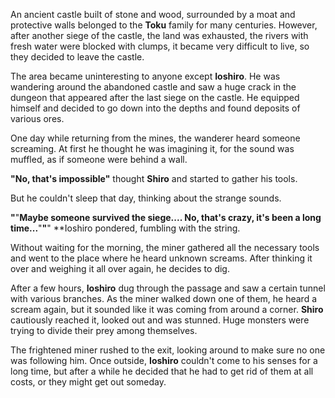 An ancient castle built of stone and wood, surrounded by a moat and protective walls belonged to the **Toku** family for many centuries. However, after another siege of the castle, the land was exhausted, the rivers with fresh water were blocked with clumps, it became very difficult to live, so they decided to leave the castle.

The area became uninteresting to anyone except **Ioshiro**. He was wandering around the abandoned castle and saw a huge crack in the dungeon that appeared after the last siege on the castle. He equipped himself and decided to go down into the depths and found deposits of various ores.

One day while returning from the mines, the wanderer heard someone screaming. At first he thought he was imagining it, for the sound was muffled, as if someone were behind a wall.

**"**No, that's impossible**"** thought **Shiro** and started to gather his tools.

But he couldn't sleep that day, thinking about the strange sounds.

**"**"**Maybe someone survived the siege.... No, that's crazy, it's been a long time...**"**"**" \*\*Ioshiro pondered, fumbling with the string.

Without waiting for the morning, the miner gathered all the necessary tools and went to the place where he heard unknown screams. After thinking it over and weighing it all over again, he decides to dig.

After a few hours, **Ioshiro** dug through the passage and saw a certain tunnel with various branches. As the miner walked down one of them, he heard a scream again, but it sounded like it was coming from around a corner. **Shiro** cautiously reached it, looked out and was stunned. Huge monsters were trying to divide their prey among themselves.

The frightened miner rushed to the exit, looking around to make sure no one was following him. Once outside, **Ioshiro** couldn't come to his senses for a long time, but after a while he decided that he had to get rid of them at all costs, or they might get out someday.
